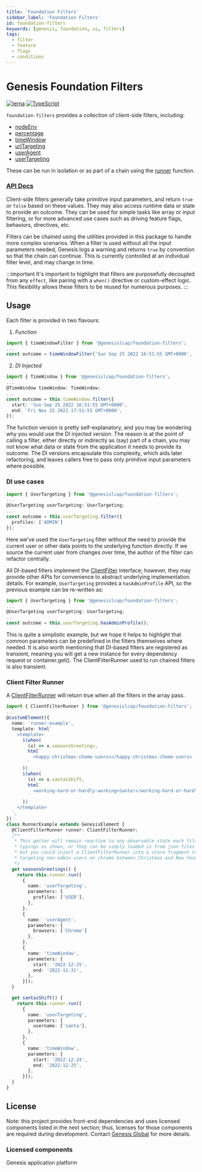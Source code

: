 ```yaml
---
title: 'Foundation Filters'
sidebar_label: 'Foundation Filters'
id: foundation-filters
keywords: [genesis, foundation, ui, filters]
tags:
  - filter
  - feature
  - flags
  - conditions
---
```


# Genesis Foundation Filters

[![lerna](https://img.shields.io/badge/maintained%20with-lerna-cc00ff.svg)](https://lerna.js.org/)
[![TypeScript](https://img.shields.io/badge/%3C%2F%3E-TypeScript-%230074c1.svg)](https://www.typescriptlang.org/)

`foundation-filters` provides a collection of client-side filters, including:

* [nodeEnv](./docs/api/foundation-filters.nodeenvfilter.md)
* [percentage](./docs/api/foundation-filters.percentagefilter.md)
* [timeWindow](./docs/api/foundation-filters.timewindowfilter.md)
* [urlTargeting](./docs/api/foundation-filters.urltargetingfilter.md)
* [userAgent](./docs/api/foundation-filters.useragentfilter.md)
* [userTargeting](./docs/api/foundation-filters.usertargetingfilter.md)

These can be run in isolation or as part of a chain using the [runner](./docs/api/foundation-filters.runner.md) function.

### [API Docs](./docs/api/index.md)

Client-side filters generally take primitive input parameters, and return `true` or `false` based on these values. They may also access runtime data or state to provide an outcome. They can be used for simple tasks like array or input filtering, or for more advanced use cases such as driving feature flags, behaviors, directives, etc.

Filters can be chained using the utilities provided in this package to handle more complex scenarios. When a filter is used without all the input parameters needed, Genesis logs a warning and returns `true` by convention so that the chain can continue. This is currently controlled at an individual filter level, and may change in time.

:::important
It's important to highlight that filters are purposefully decoupled from any `effect`, like pairing with a `when()` directive or custom-effect logic. This flexibility allows these filters to be reused for numerous purposes.
:::

## Usage

Each filter is provided in two flavours:

1. *Function*

```ts
import { timeWindowFilter } from '@genesislcap/foundation-filters';
...
const outcome = timeWindowFilter('Sun Sep 25 2022 16:51:55 GMT+0000', 'Fri Nov 25 2022 17:51:55 GMT+0000');
```

2. *DI Injected*

```ts
import { TimeWindow } from '@genesislcap/foundation-filters';
...
@TimeWindow timeWindow: TimeWindow;
...
const outcome = this.timeWindow.filter({
  start: 'Sun Sep 25 2022 16:51:55 GMT+0000',
  end: 'Fri Nov 25 2022 17:51:55 GMT+0000',
});
```

The function version is pretty self-explanatory, and you may be wondering why you would use the DI injected version. The
reason is at the point of calling a filter, either directly or indirectly as (say) part of a chain, you may not know what
data or state from the application it needs to provide its outcome. The DI versions encapsulate this complexity, which aids later refactoring, and leaves callers free to pass only primitive input parameters where possible.

### DI use cases

```ts
import { UserTargeting } from '@genesislcap/foundation-filters';
...
@UserTargeting userTargeting: UserTargeting;
...
const outcome = this.userTargeting.filter({
  profiles: ['ADMIN']
});
```

Here we've used the `UserTargeting` filter without the need to provide the current user or other data points to the underlying function directly. If we source the current user from changes over time, the author of the filter can refactor centrally.

All DI-based filters implement the [ClientFilter](./docs/api/foundation-filters.clientfilter.md) interface; however, they may provide other APIs for convenience to abstract underlying implementation details. For example, `UserTargeting` provides a `hasAdminProfile` API, so the previous example can be re-written as:

```ts
import { UserTargeting } from '@genesislcap/foundation-filters';
...
@UserTargeting userTargeting: UserTargeting;
...
const outcome = this.userTargeting.hasAdminProfile();
```

This is quite a simplistic example, but we hope it helps to highlight that common parameters can be predefined in the
filters themselves where needed. It is also worth mentioning that DI-based filters are registered as transient, meaning
you will get a new instance for every dependency request or container.get(). The ClientFilterRunner used to run chained
filters is also transient.

### Client Filter Runner

A [ClientFilterRunner](./docs/api/foundation-filters.clientfilterrunner.md) will return true when all the filters in the array pass.

```ts
import { ClientFilterRunner } from '@genesislcap/foundation-filters';
...
@customElement({
  name: 'runner-example',
  template: html`
    <template>
      ${when(
        (x) => x.seasonsGreetings,
        html`
          <happy-christmas-chome-users></happy-christmas-chome-users>
        `
      )}
      ${when(
        (x) => x.santasShift,
        html`
          <working-hard-or-hardly-working>Santa!</working-hard-or-hardly-working>
        `
      )}
    </template>
  `,
})
class RunnerExample extends GenesisElement {
  @ClientFilterRunner runner: ClientFilterRunner;
  /**
   * This getter will remain reactive to any observable state each filter may use. Filters can be defined with strong
   * typings as shown, or they can be simply loaded in from json files etc. Here we've defined the chain in the element,
   * but you could inject a ClientFilterRunner into a store fragment to centralise and share such logic. Here we're
   * targeting non-admin users on chrome between Christmas and New Year.
   */
  get seasonsGreetings() {
    return this.runner.run([
      {
        name: 'userTargeting',
        parameters: {
          profiles: ['USER'],
        },
      },
      {
        name: 'userAgent',
        parameters: {
          browsers: ['Chrome']
        },
      },
      {
        name: 'timeWindow',
        parameters: {
          start: '2022-12-25',
          end: '2022-12-31',
        },
      }]);
  }

  get santasShift() {
    return this.runner.run([
      {
        name: 'userTargeting',
        parameters: {
          username: ['santa'],
        },
      },
      {
        name: 'timeWindow',
        parameters: {
          start: '2022-12-24',
          end: '2022-12-25',
        },
      }]);
  }
}
```

## License

Note: this project provides front-end dependencies and uses licensed components listed in the next section; thus, licenses for those components are required during development. Contact [Genesis Global](https://genesis.global/contact-us/) for more details.

### Licensed components
Genesis application platform
